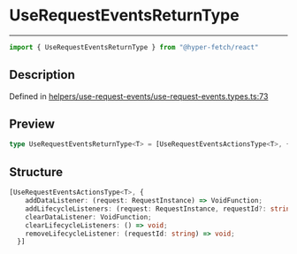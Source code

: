 

# UseRequestEventsReturnType

<div class="api-docs__separator" data-reactroot="">

---

</div><div class="api-docs__import" data-reactroot="">

```ts
import { UseRequestEventsReturnType } from "@hyper-fetch/react"
```

</div><div class="api-docs__section">

## Description

</div><div class="api-docs__description"><span class="api-docs__do-not-parse">



</span></div><p class="api-docs__definition">

Defined in [helpers/use-request-events/use-request-events.types.ts:73](https://github.com/BetterTyped/hyper-fetch/blob/3f01c37e/packages/react/src/helpers/use-request-events/use-request-events.types.ts#L73)

</p><div class="api-docs__section">

## Preview

</div><div class="api-docs__preview type single">

```ts
type UseRequestEventsReturnType<T> = [UseRequestEventsActionsType<T>, { addDataListener: (request: RequestInstance) => VoidFunction; addLifecycleListeners: (request: RequestInstance, requestId?: string) => VoidFunction; clearDataListener: VoidFunction; clearLifecycleListeners: () => void; removeLifecycleListener: (requestId: string) => void }];
```

</div><div class="api-docs__section">

## Structure

</div><div class="api-docs__returns">

```ts
[UseRequestEventsActionsType<T>, {
    addDataListener: (request: RequestInstance) => VoidFunction;
    addLifecycleListeners: (request: RequestInstance, requestId?: string) => VoidFunction;
    clearDataListener: VoidFunction;
    clearLifecycleListeners: () => void;
    removeLifecycleListener: (requestId: string) => void;
  }]
```

</div>